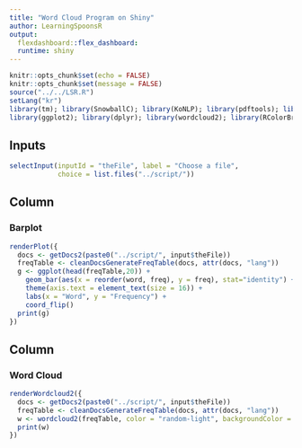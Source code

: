 ```yaml
---
title: "Word Cloud Program on Shiny"
author: LearningSpoonsR
output: 
  flexdashboard::flex_dashboard:
  runtime: shiny
---
```


```r
knitr::opts_chunk$set(echo = FALSE)
knitr::opts_chunk$set(message = FALSE)
source("../../LSR.R")
setLang("kr")
library(tm); library(SnowballC); library(KoNLP); library(pdftools); library(cld3)
library(ggplot2); library(dplyr); library(wordcloud2); library(RColorBrewer)
```

Inputs {.sidebar}
-------------------------------------

```r
selectInput(inputId = "theFile", label = "Choose a file",   
            choice = list.files("../script/"))  
```
 
Column {data-width=500}
-------------------------------------
    
### Barplot  
 
```r
renderPlot({
  docs <- getDocs2(paste0("../script/", input$theFile))
  freqTable <- cleanDocsGenerateFreqTable(docs, attr(docs, "lang"))
  g <- ggplot(head(freqTable,20)) +
    geom_bar(aes(x = reorder(word, freq), y = freq), stat="identity") +
    theme(axis.text = element_text(size = 16)) +
    labs(x = "Word", y = "Frequency") + 
    coord_flip()
  print(g)
})  
```   
  
Column {data-width=500}  
-------------------------------------
  
### Word Cloud  

```r
renderWordcloud2({
  docs <- getDocs2(paste0("../script/", input$theFile))
  freqTable <- cleanDocsGenerateFreqTable(docs, attr(docs, "lang"))
  w <- wordcloud2(freqTable, color = "random-light", backgroundColor = "grey")
  print(w)
})
```

  
